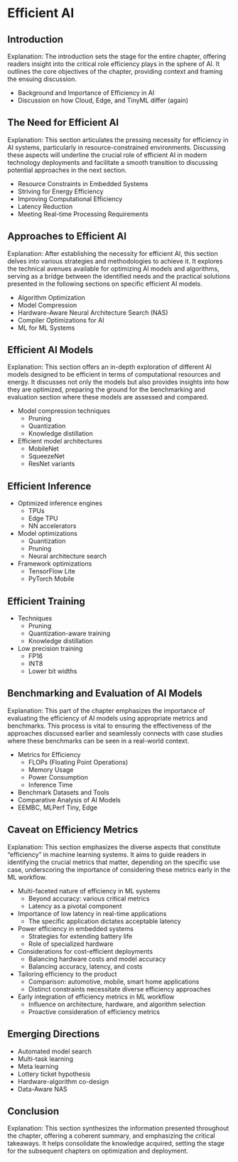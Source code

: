# Efficient AI

## Introduction

Explanation: The introduction sets the stage for the entire chapter, offering readers insight into the critical role efficiency plays in the sphere of AI. It outlines the core objectives of the chapter, providing context and framing the ensuing discussion.

- Background and Importance of Efficiency in AI
- Discussion on how Cloud, Edge, and TinyML differ (again)

## The Need for Efficient AI

Explanation: This section articulates the pressing necessity for efficiency in AI systems, particularly in resource-constrained environments. Discussing these aspects will underline the crucial role of efficient AI in modern technology deployments and facilitate a smooth transition to discussing potential approaches in the next section.

- Resource Constraints in Embedded Systems
- Striving for Energy Efficiency
- Improving Computational Efficiency
- Latency Reduction
- Meeting Real-time Processing Requirements

## Approaches to Efficient AI

Explanation: After establishing the necessity for efficient AI, this section delves into various strategies and methodologies to achieve it. It explores the technical avenues available for optimizing AI models and algorithms, serving as a bridge between the identified needs and the practical solutions presented in the following sections on specific efficient AI models.

- Algorithm Optimization
- Model Compression
- Hardware-Aware Neural Architecture Search (NAS)
- Compiler Optimizations for AI
- ML for ML Systems

## Efficient AI Models

Explanation: This section offers an in-depth exploration of different AI models designed to be efficient in terms of computational resources and energy. It discusses not only the models but also provides insights into how they are optimized, preparing the ground for the benchmarking and evaluation section where these models are assessed and compared.

- Model compression techniques
  - Pruning
  - Quantization
  - Knowledge distillation
- Efficient model architectures
  - MobileNet
  - SqueezeNet
  - ResNet variants

## Efficient Inference

- Optimized inference engines
  - TPUs
  - Edge TPU
  - NN accelerators
- Model optimizations
  - Quantization
  - Pruning
  - Neural architecture search 
- Framework optimizations
  - TensorFlow Lite
  - PyTorch Mobile

## Efficient Training

- Techniques
  - Pruning
  - Quantization-aware training
  - Knowledge distillation
- Low precision training
  - FP16
  - INT8
  - Lower bit widths

## Benchmarking and Evaluation of AI Models

Explanation: This part of the chapter emphasizes the importance of evaluating the efficiency of AI models using appropriate metrics and benchmarks. This process is vital to ensuring the effectiveness of the approaches discussed earlier and seamlessly connects with case studies where these benchmarks can be seen in a real-world context.

- Metrics for Efficiency
  - FLOPs (Floating Point Operations)
  - Memory Usage
  - Power Consumption
  - Inference Time
- Benchmark Datasets and Tools
- Comparative Analysis of AI Models
- EEMBC, MLPerf Tiny, Edge

## Caveat on Efficiency Metrics

Explanation: This section emphasizes the diverse aspects that constitute "efficiency" in machine learning systems. It aims to guide readers in identifying the crucial metrics that matter, depending on the specific use case, underscoring the importance of considering these metrics early in the ML workflow.

- Multi-faceted nature of efficiency in ML systems
  - Beyond accuracy: various critical metrics
  - Latency as a pivotal component 
- Importance of low latency in real-time applications
  - The specific application dictates acceptable latency
- Power efficiency in embedded systems
  - Strategies for extending battery life
  - Role of specialized hardware 
- Considerations for cost-efficient deployments
  - Balancing hardware costs and model accuracy 
  - Balancing accuracy, latency, and costs 
- Tailoring efficiency to the product
  - Comparison: automotive, mobile, smart home applications
  - Distinct constraints necessitate diverse efficiency approaches
- Early integration of efficiency metrics in ML workflow
  - Influence on architecture, hardware, and algorithm selection
  - Proactive consideration of efficiency metrics

## Emerging Directions

- Automated model search
- Multi-task learning  
- Meta learning
- Lottery ticket hypothesis
- Hardware-algorithm co-design
- Data-Aware NAS

## Conclusion

Explanation: This section synthesizes the information presented throughout the chapter, offering a coherent summary, and emphasizing the critical takeaways. It helps consolidate the knowledge acquired, setting the stage for the subsequent chapters on optimization and deployment.